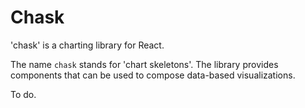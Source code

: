 
<Meta title="Introduction" />

# Chask

'chask' is a charting library for React.

The name `chask` stands for 'chart skeletons'.
The library provides components that can be used to compose data-based visualizations.

To do.
